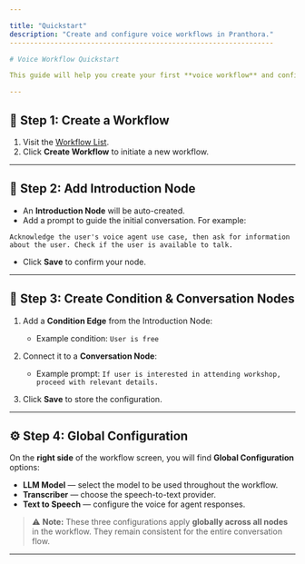 ```yaml
---

title: "Quickstart"
description: "Create and configure voice workflows in Pranthora."
-----------------------------------------------------------------

# Voice Workflow Quickstart

This guide will help you create your first **voice workflow** and configure it for agent interactions. 🎛️

---
```


## 🧩 Step 1: Create a Workflow

1. Visit the [Workflow List](https://app.pranthora.firstpeak.ai/workflow-list).
2. Click **Create Workflow** to initiate a new workflow.

---

## 📝 Step 2: Add Introduction Node

* An **Introduction Node** will be auto-created.
* Add a prompt to guide the initial conversation. For example:

```text
Acknowledge the user's voice agent use case, then ask for information about the user. Check if the user is available to talk.
```

* Click **Save** to confirm your node.

---

## 🔀 Step 3: Create Condition & Conversation Nodes

1. Add a **Condition Edge** from the Introduction Node:

   * Example condition: `User is free`
2. Connect it to a **Conversation Node**:

   * Example prompt: `If user is interested in attending workshop, proceed with relevant details.`
3. Click **Save** to store the configuration.

---

## ⚙️ Step 4: Global Configuration

On the **right side** of the workflow screen, you will find **Global Configuration** options:

* **LLM Model** — select the model to be used throughout the workflow.
* **Transcriber** — choose the speech-to-text provider.
* **Text to Speech** — configure the voice for agent responses.

> ⚠️ **Note:** These three configurations apply **globally across all nodes** in the workflow. They remain consistent for the entire conversation flow.

---

